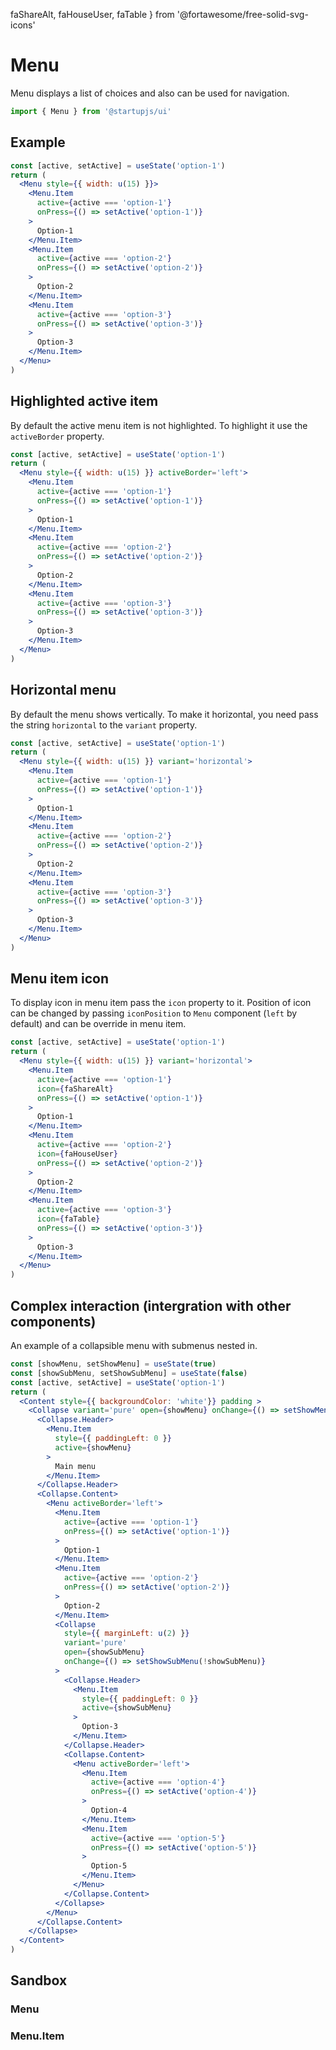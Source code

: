   faShareAlt,
  faHouseUser,
  faTable
} from '@fortawesome/free-solid-svg-icons'

# Menu

Menu displays a list of choices and also can be used for navigation.

```jsx
import { Menu } from '@startupjs/ui'
```

## Example

```jsx example
const [active, setActive] = useState('option-1')
return (
  <Menu style={{ width: u(15) }}>
    <Menu.Item
      active={active === 'option-1'}
      onPress={() => setActive('option-1')}
    >
      Option-1
    </Menu.Item>
    <Menu.Item
      active={active === 'option-2'}
      onPress={() => setActive('option-2')}
    >
      Option-2
    </Menu.Item>
    <Menu.Item
      active={active === 'option-3'}
      onPress={() => setActive('option-3')}
    >
      Option-3
    </Menu.Item>
  </Menu>
)
```

## Highlighted active item

By default the active menu item is not highlighted. To highlight it use the `activeBorder` property.

```jsx example
const [active, setActive] = useState('option-1')
return (
  <Menu style={{ width: u(15) }} activeBorder='left'>
    <Menu.Item
      active={active === 'option-1'}
      onPress={() => setActive('option-1')}
    >
      Option-1
    </Menu.Item>
    <Menu.Item
      active={active === 'option-2'}
      onPress={() => setActive('option-2')}
    >
      Option-2
    </Menu.Item>
    <Menu.Item
      active={active === 'option-3'}
      onPress={() => setActive('option-3')}
    >
      Option-3
    </Menu.Item>
  </Menu>
)
```

## Horizontal menu

By default the menu shows vertically. To make it horizontal, you need pass the string `horizontal` to the `variant` property.

```jsx example
const [active, setActive] = useState('option-1')
return (
  <Menu style={{ width: u(15) }} variant='horizontal'>
    <Menu.Item
      active={active === 'option-1'}
      onPress={() => setActive('option-1')}
    >
      Option-1
    </Menu.Item>
    <Menu.Item
      active={active === 'option-2'}
      onPress={() => setActive('option-2')}
    >
      Option-2
    </Menu.Item>
    <Menu.Item
      active={active === 'option-3'}
      onPress={() => setActive('option-3')}
    >
      Option-3
    </Menu.Item>
  </Menu>
)
```

## Menu item icon

To display icon in menu item pass the `icon` property to it. Position of icon can be changed by passing `iconPosition` to `Menu` component (`left` by default) and can be override in menu item.

```jsx example
const [active, setActive] = useState('option-1')
return (
  <Menu style={{ width: u(15) }} variant='horizontal'>
    <Menu.Item
      active={active === 'option-1'}
      icon={faShareAlt}
      onPress={() => setActive('option-1')}
    >
      Option-1
    </Menu.Item>
    <Menu.Item
      active={active === 'option-2'}
      icon={faHouseUser}
      onPress={() => setActive('option-2')}
    >
      Option-2
    </Menu.Item>
    <Menu.Item
      active={active === 'option-3'}
      icon={faTable}
      onPress={() => setActive('option-3')}
    >
      Option-3
    </Menu.Item>
  </Menu>
)
```

## Complex interaction (intergration with other components)

An example of a collapsible menu with submenus nested in.

```jsx example
const [showMenu, setShowMenu] = useState(true)
const [showSubMenu, setShowSubMenu] = useState(false)
const [active, setActive] = useState('option-1')
return (
  <Content style={{ backgroundColor: 'white'}} padding >
    <Collapse variant='pure' open={showMenu} onChange={() => setShowMenu(!showMenu)}>
      <Collapse.Header>
        <Menu.Item
          style={{ paddingLeft: 0 }}
          active={showMenu}
        >
          Main menu
        </Menu.Item>
      </Collapse.Header>
      <Collapse.Content>
        <Menu activeBorder='left'>
          <Menu.Item
            active={active === 'option-1'}
            onPress={() => setActive('option-1')}
          >
            Option-1
          </Menu.Item>
          <Menu.Item
            active={active === 'option-2'}
            onPress={() => setActive('option-2')}
          >
            Option-2
          </Menu.Item>
          <Collapse
            style={{ marginLeft: u(2) }}
            variant='pure'
            open={showSubMenu}
            onChange={() => setShowSubMenu(!showSubMenu)}
          >
            <Collapse.Header>
              <Menu.Item
                style={{ paddingLeft: 0 }}
                active={showSubMenu}
              >
                Option-3
              </Menu.Item>
            </Collapse.Header>
            <Collapse.Content>
              <Menu activeBorder='left'>
                <Menu.Item
                  active={active === 'option-4'}
                  onPress={() => setActive('option-4')}
                >
                  Option-4
                </Menu.Item>
                <Menu.Item
                  active={active === 'option-5'}
                  onPress={() => setActive('option-5')}
                >
                  Option-5
                </Menu.Item>
              </Menu>
            </Collapse.Content>
          </Collapse>
        </Menu>
      </Collapse.Content>
    </Collapse>
  </Content>
)
```

## Sandbox

### Menu

<Sandbox Component={Menu} />

### Menu.Item

<Sandbox Component={Menu.Item} />
